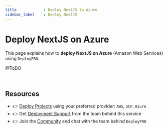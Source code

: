 ```yaml
---
title            : Deploy NextJS to Azure
sidebar_label    : Deploy NextJS
---
```


# Deploy NextJS on Azure 

This page explains how to **deploy NextJS on Azure** (Amazon Web Services) using `DeployPRO`.

@ToDO

<br />

## Resources

- 👉 [Deploy Projects](https://deploypro.dev/) using your preferred provider: `AWS`, `GCP`, `Azure`
- 👉 Get [Deployment Support](https://deploypro.dev/support/) from the team behind this service
- 👉 Join the [Community](https://discord.gg/qQhjQZhnur) and chat with the team behind `DeployPRO`
